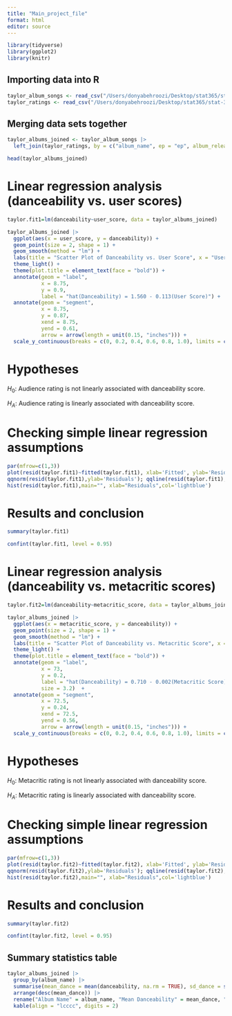 ```yaml
---
title: "Main_project_file"
format: html
editor: source
---
```


```r
library(tidyverse)
library(ggplot2)
library(knitr)
```

## Importing data into R

```r
taylor_album_songs <- read_csv("/Users/donyabehroozi/Desktop/stat365/stat-365/data/data_raw/taylor_album_songs.csv")
taylor_ratings <- read_csv("/Users/donyabehroozi/Desktop/stat365/stat-365/data/data_raw/taylor_albums.csv")
```

## Merging data sets together

```r
taylor_albums_joined <- taylor_album_songs |>
  left_join(taylor_ratings, by = c("album_name", ep = "ep", album_release = "album_release"))

head(taylor_albums_joined)
```

# Linear regression analysis (danceability vs. user scores)

```r
taylor.fit1=lm(danceability~user_score, data = taylor_albums_joined)

taylor_albums_joined |>
  ggplot(aes(x = user_score, y = danceability)) +
  geom_point(size = 2, shape = 1) +
  geom_smooth(method = "lm") +
  labs(title = "Scatter Plot of Danceability vs. User Score", x = "User Score", y = " ", subtitle = "Danceability") +
  theme_light() +
  theme(plot.title = element_text(face = "bold")) +
  annotate(geom = "label",
           x = 8.75,
           y = 0.9,
           label = "hat(Danceability) = 1.560 - 0.113(User Score)") +
  annotate(geom = "segment",
           x = 8.75,
           y = 0.87,
           xend = 8.75,
           yend = 0.61,
           arrow = arrow(length = unit(0.15, "inches"))) +
  scale_y_continuous(breaks = c(0, 0.2, 0.4, 0.6, 0.8, 1.0), limits = c(0,1))

```

# Hypotheses

$H_0$: Audience rating is not linearly associated with danceability score.

$H_A$: Audience rating is linearly associated with danceability score.

# Checking simple linear regression assumptions

```r
par(mfrow=c(1,3))
plot(resid(taylor.fit1)~fitted(taylor.fit1), xlab='Fitted', ylab='Residuals');abline(h=0,lty=2)
qqnorm(resid(taylor.fit1),ylab='Residuals'); qqline(resid(taylor.fit1),lty=2)
hist(resid(taylor.fit1),main="", xlab="Residuals",col='lightblue')
```

# Results and conclusion

```r
summary(taylor.fit1)
```

```r
confint(taylor.fit1, level = 0.95)
```


# Linear regression analysis (danceability vs. metacritic scores)

```r
taylor.fit2=lm(danceability~metacritic_score, data = taylor_albums_joined)

taylor_albums_joined |>
  ggplot(aes(x = metacritic_score, y = danceability)) +
  geom_point(size = 2, shape = 1) +
  geom_smooth(method = "lm") +
  labs(title = "Scatter Plot of Danceability vs. Metacritic Score", x = "Metacritic Score", y = " ", subtitle = "Danceability") +
  theme_light() +
  theme(plot.title = element_text(face = "bold")) +
  annotate(geom = "label",
           x = 73,
           y = 0.2,
           label = "hat(Danceability) = 0.710 - 0.002(Metacritic Score)",
           size = 3.2)  +
  annotate(geom = "segment",
           x = 72.5,
           y = 0.24,
           xend = 72.5,
           yend = 0.56,
           arrow = arrow(length = unit(0.15, "inches"))) +
  scale_y_continuous(breaks = c(0, 0.2, 0.4, 0.6, 0.8, 1.0), limits = c(0,1))
```


# Hypotheses

$H_0$: Metacritic rating is not linearly associated with danceability score.

$H_A$: Metacritic rating is linearly associated with danceability score.

# Checking simple linear regression assumptions

```r
par(mfrow=c(1,3))
plot(resid(taylor.fit2)~fitted(taylor.fit2), xlab='Fitted', ylab='Residuals');abline(h=0,lty=2)
qqnorm(resid(taylor.fit2),ylab='Residuals'); qqline(resid(taylor.fit2),lty=2)
hist(resid(taylor.fit2),main="", xlab="Residuals",col='lightblue')
```

# Results and conclusion

```r
summary(taylor.fit2)
```
```r
confint(taylor.fit2, level = 0.95)
```

## Summary statistics table

```r
taylor_albums_joined |>
  group_by(album_name) |>
  summarise(mean_dance = mean(danceability, na.rm = TRUE), sd_dance = sd(danceability, na.rm = TRUE), mean_user = mean(user_score), mean_critic = mean(metacritic_score)) |>
  arrange(desc(mean_dance)) |>
  rename("Album Name" = album_name, "Mean Danceability" = mean_dance, "Standard dev. Danceability"= sd_dance, "Mean User Score" = mean_user, "Mean Critic Score" = mean_critic) |>
  kable(align = "lcccc", digits = 2)
```

